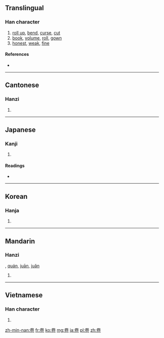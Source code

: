 {{also|巻|捲}}
==Translingual==

===Han character===
{{Han char|rn=26|rad=卩|as=06|sn=8|four=9071<sub>2</sub>|canj=火手尸山 (FQSU)}}

# [[roll up]], [[bend]], [[curse]], [[cut]]
# [[book]], [[volume]], [[roll]], [[gown]]
# [[honest]], [[weak]], [[fine]]

====References====
* {{Han ref|kx=0159.230|dkj=02860|dj=0365.050|hdz=10315.030|uh=5377|ud=21367|bh=A8F7|bd=43255}}

----

==Cantonese==

===Hanzi===
{{yue-hanzi|jyut=[[gyun2]], [[gyun3]], [[kyun4]]|y=gyun2, gyun3, kyun4}}

# {{defn|lang=yue|sort=卩06}}

----

==Japanese==

===Kanji===
{{ja-kanji|grade=|rs=卩06}}

# {{defn|lang=ja|sort=卩06}}

====Readings====
* {{ja-readings|on=[[かん]] (kan), [[けん]] (ken)|kun=[[まく]] (maku)}}

----

==Korean==

===Hanja===
{{ko-hanja|hangeul=[[권]]|rv=gwon|mr=kwŏn}}

# {{defn|lang=ko|sort=卩06}}

----

==Mandarin==

===Hanzi===
{{cmn-hanzi|pin=[[juàn]] ([[juan4]])|wg=chüan<sup>4</sup>}}, [[quán]], [[juān]], [[juǎn]]

# {{defn|lang=cmn|sort=卩06}}

----

==Vietnamese==

===Han character===
{{vi-hantu|[[quyển]]|rs=卩06}}

# {{defn|lang=vi|sort=卩06}}

[[zh-min-nan:卷]]
[[fr:卷]]
[[ko:卷]]
[[mg:卷]]
[[ja:卷]]
[[pl:卷]]
[[zh:卷]]